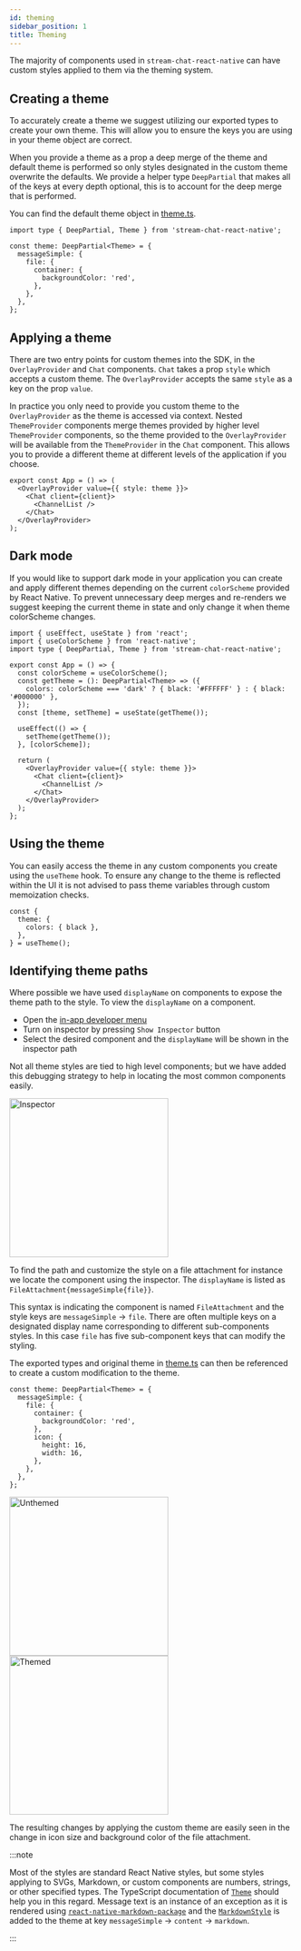 ```yaml
---
id: theming
sidebar_position: 1
title: Theming
---
```



The majority of components used in `stream-chat-react-native` can have custom styles applied to them via the theming system.

## Creating a theme

To accurately create a theme we suggest utilizing our exported types to create your own theme.
This will allow you to ensure the keys you are using in your theme object are correct.

When you provide a theme as a prop a deep merge of the theme and default theme is performed so only styles designated in the custom theme overwrite the defaults.
We provide a helper type `DeepPartial` that makes all of the keys at every depth optional, this is to account for the deep merge that is performed.

You can find the default theme object in [theme.ts](https://github.com/GetStream/stream-chat-react-native/blob/main/package/src/contexts/themeContext/utils/theme.ts).

```tsx
import type { DeepPartial, Theme } from 'stream-chat-react-native';

const theme: DeepPartial<Theme> = {
  messageSimple: {
    file: {
      container: {
        backgroundColor: 'red',
      },
    },
  },
};
```

## Applying a theme

There are two entry points for custom themes into the SDK, in the `OverlayProvider` and `Chat` components.
`Chat` takes a prop `style` which accepts a custom theme.
The `OverlayProvider` accepts the same `style` as a key on the prop `value`.

In practice you only need to provide you custom theme to the `OverlayProvider` as the theme is accessed via context.
Nested `ThemeProvider` components merge themes provided by higher level `ThemeProvider` components, so the theme provided to the `OverlayProvider` will be available from the `ThemeProvider` in the `Chat` component.
This allows you to provide a different theme at different levels of the application if you choose.

```tsx {2}
export const App = () => (
  <OverlayProvider value={{ style: theme }}>
    <Chat client={client}>
      <ChannelList />
    </Chat>
  </OverlayProvider>
);
```

## Dark mode

If you would like to support dark mode in your application you can create and apply different themes depending on the current `colorScheme` provided by React Native.
To prevent unnecessary deep merges and re-renders we suggest keeping the current theme in state and only change it when theme colorScheme changes.

```tsx
import { useEffect, useState } from 'react';
import { useColorScheme } from 'react-native';
import type { DeepPartial, Theme } from 'stream-chat-react-native';

export const App = () => {
  const colorScheme = useColorScheme();
  const getTheme = (): DeepPartial<Theme> => ({
    colors: colorScheme === 'dark' ? { black: '#FFFFFF' } : { black: '#000000' },
  });
  const [theme, setTheme] = useState(getTheme());

  useEffect(() => {
    setTheme(getTheme());
  }, [colorScheme]);

  return (
    <OverlayProvider value={{ style: theme }}>
      <Chat client={client}>
        <ChannelList />
      </Chat>
    </OverlayProvider>
  );
};
```

## Using the theme

You can easily access the theme in any custom components you create using the `useTheme` hook.
To ensure any change to the theme is reflected within the UI it is not advised to pass theme variables through custom memoization checks.

```tsx
const {
  theme: {
    colors: { black },
  },
} = useTheme();
```

## Identifying theme paths

Where possible we have used `displayName` on components to expose the theme path to the style.
To view the `displayName` on a component.

- Open the [in-app developer menu](https://reactnative.dev/docs/debugging#accessing-the-in-app-developer-menu)
- Turn on inspector by pressing `Show Inspector` button
- Select the desired component and the `displayName` will be shown in the inspector path

Not all theme styles are tied to high level components; but we have added this debugging strategy to help in locating the most common components easily.

<div style={{ display: 'flex', justifyContent: 'space-around' }}>
  <img src={inspector} alt='Inspector' width='280' style={{ objectFit: 'contain', paddingBottom: '8px' }} />
</div>

To find the path and customize the style on a file attachment for instance we locate the component using the inspector.
The `displayName` is listed as `FileAttachment{messageSimple{file}}`.

This syntax is indicating the component is named `FileAttachment` and the style keys are `messageSimple` -> `file`.
There are often multiple keys on a designated display name corresponding to different sub-components styles.
In this case `file` has five sub-component keys that can modify the styling.

The exported types and original theme in [theme.ts](https://github.com/GetStream/stream-chat-react-native/blob/main/package/src/contexts/themeContext/utils/theme.ts) can then be referenced to create a custom modification to the theme.

```tsx
const theme: DeepPartial<Theme> = {
  messageSimple: {
    file: {
      container: {
        backgroundColor: 'red',
      },
      icon: {
        height: 16,
        width: 16,
      },
    },
  },
};
```

<div style={{ display: 'flex', flexWrap: 'wrap', justifyContent: 'space-around' }}>
  <img src={unthemed} alt='Unthemed' width='280' style={{ objectFit: 'contain', paddingBottom: '8px' }} />
  <img src={themed} alt='Themed' width='280' style={{ objectFit: 'contain', paddingBottom: '8px' }} />
</div>

The resulting changes by applying the custom theme are easily seen in the change in icon size and background color of the file attachment.

:::note

Most of the styles are standard React Native styles, but some styles applying to SVGs, Markdown, or custom components are numbers, strings, or other specified types.
The TypeScript documentation of [`Theme`](https://github.com/GetStream/stream-chat-react-native/blob/main/package/src/contexts/themeContext/utils/theme.ts) should help you in this regard.
Message text is an instance of an exception as it is rendered using [`react-native-markdown-package`](https://github.com/andangrd/react-native-markdown-package) and the [`MarkdownStyle`](https://github.com/andangrd/react-native-markdown-package/blob/main/styles.js) is added to the theme at key `messageSimple` -> `content` -> `markdown`.

:::

